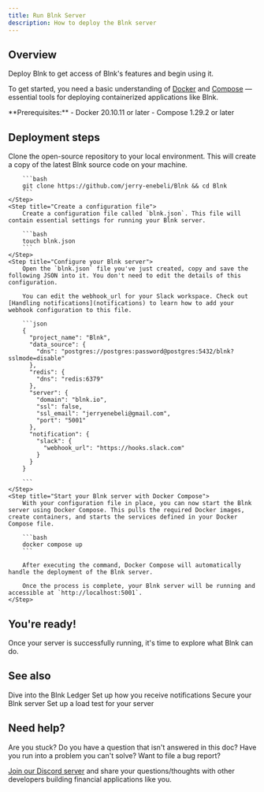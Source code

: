 ```yaml
---
title: Run Blnk Server
description: How to deploy the Blnk server
---
```

## Overview

Deploy Blnk to get access of Blnk's features and begin using it.

To get started, you need a basic understanding of [Docker](https://www.docker.com/) and [Compose](https://docs.docker.com/compose/) — essential tools for deploying containerized applications like Blnk.

<Note>
     **Prerequisites:**
     - Docker 20.10.11 or later
     - Compose 1.29.2 or later
</Note>

## Deployment steps

<Steps>
	<Step title="Clone Blnk to your local server or computer">
		Clone the open-source repository to your local environment. This will create a copy of the latest Blnk source code on your machine.
		
		```bash
		git clone https://github.com/jerry-enebeli/Blnk && cd Blnk
		```
	</Step>
	<Step title="Create a configuration file">
		Create a configuration file called `blnk.json`. This file will contain essential settings for running your Blnk server.
		
		```bash
		touch blnk.json
		```
	</Step>
	<Step title="Configure your Blnk server">
		Open the `blnk.json` file you've just created, copy and save the following JSON into it. You don't need to edit the details of this configuration.
		
		You can edit the webhook_url for your Slack workspace. Check out [Handling notifications](notifications) to learn how to add your webhook configuration to this file.
		
		```json
		{
		  "project_name": "Blnk",
		  "data_source": {
		    "dns": "postgres://postgres:password@postgres:5432/blnk?sslmode=disable"
		  },
		  "redis": {
		    "dns": "redis:6379"
		  },
		  "server": {
		    "domain": "blnk.io",
		    "ssl": false,
		    "ssl_email": "jerryenebeli@gmail.com",
		    "port": "5001"
		  },
		  "notification": {
		    "slack": {
		      "webhook_url": "https://hooks.slack.com"
		    }
		  }
		}
		
		```
	</Step>
	<Step title="Start your Blnk server with Docker Compose">
		With your configuration file in place, you can now start the Blnk server using Docker Compose. This pulls the required Docker images, create containers, and starts the services defined in your Docker Compose file.
		
		```bash
		docker compose up
		```
		
		After executing the command, Docker Compose will automatically handle the deployment of the Blnk server. 
		
		Once the process is complete, your Blnk server will be running and accessible at `http://localhost:5001`.
	</Step>
</Steps>

## You're ready!

Once your server is successfully running, it's time to explore what Blnk can do.

## See also

<CardGroup>
	<Card title="Getting started" icon="book-open-cover" href="/ledger/tutorial/create-a-ledger">
        Dive into the Blnk Ledger
    </Card>
    <Card title="Managing notifications" icon="book-open-cover" href="/intro/notifications">
	    Set up how you receive notifications
    </Card>
    <Card title="Enable secure mode" icon="sliders" href="/intro/secure-blnk-server">
        Secure your Blnk server
    </Card>
    <Card title="Load testing with k6" icon="sliders`" href="/intro/load-testing">
        Set up a load test for your server
    </Card>
</CardGroup>

## Need help?

Are you stuck? Do you have a question that isn't answered in this doc? Have you run into a problem you can't solve? Want to file a bug report?

[Join our Discord server](https://discord.gg/7WNv94zPpx) and share your questions/thoughts with other developers building financial applications like you.